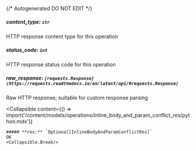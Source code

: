 {/* Autogenerated DO NOT EDIT  */}

##### **content_type:** `str`
HTTP response content type for this operation

##### **status_code:** `int`
HTTP response status code for this operation

##### **raw_response:** `[requests.Response](https://requests.readthedocs.io/en/latest/api/#requests.Response)`
Raw HTTP response; suitable for custom response parsing

<Collapsible
    content={() => import('/content/models/operations/inline_body_and_param_conflict_res/python.mdx')}
>
    ##### **res:** `Optional[InlineBodyAndParamConflictRes]`
    OK
    <Collapsible.Break/>
</Collapsible>

